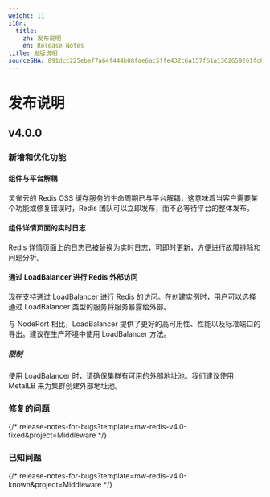 ```yaml
---
weight: 11
i18n:
  title:
    zh: 发布说明
    en: Release Notes
title: 发版说明
sourceSHA: 891dcc225ebef7a64f444b08fae6ac5ffe432c6a157f61a1362659261fc8b45b
---
```


# 发布说明

## v4.0.0

### 新增和优化功能

#### 组件与平台解耦

灵雀云的 Redis OSS 缓存服务的生命周期已与平台解耦，这意味着当客户需要某个功能或修复错误时，Redis 团队可以立即发布，而不必等待平台的整体发布。

#### 组件详情页面的实时日志

Redis 详情页面上的日志已被替换为实时日志，可即时更新，方便进行故障排除和问题分析。

#### 通过 LoadBalancer 进行 Redis 外部访问

现在支持通过 LoadBalancer 进行 Redis 的访问。在创建实例时，用户可以选择通过 LoadBalancer 类型的服务将服务暴露给外部。

与 NodePort 相比，LoadBalancer 提供了更好的高可用性、性能以及标准端口的导出。建议在生产环境中使用 LoadBalancer 方法。

##### 限制

使用 LoadBalancer 时，请确保集群有可用的外部地址池。我们建议使用 MetalLB 来为集群创建外部地址池。

### 修复的问题

{/* release-notes-for-bugs?template=mw-redis-v4.0-fixed&project=Middleware */}

### 已知问题

{/* release-notes-for-bugs?template=mw-redis-v4.0-known&project=Middleware */}
